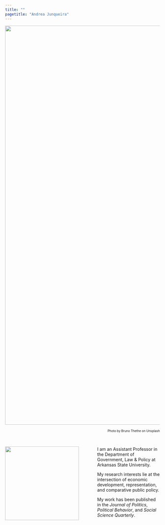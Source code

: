 ```yaml
---
title: ""
pagetitle: "Andrea Junqueira"
---
```


<img src="/Users/ajunqueira/Library/CloudStorage/Dropbox-A-State/Andrea Junqueira/website/andrea-junqueira.github.io/bruno-thethe-br.jpg" class="inline" width="1300"/>

<div style="text-align: right"> <font size="1">Photo by Bruno Thethe on Unsplash</font> </div>



<br /> 


<img src="/Users/ajunqueira/Library/CloudStorage/Dropbox-A-State/Andrea Junqueira/website/andrea-junqueira.github.io/IMG-3979-modified.png" style="inline" width="240" align="left"/>


<div style="padding-left:300px">

I am an Assistant Professor in the Department of Government, Law & Policy at Arkansas State University. 

My research interests lie at the intersection of economic development, representation, and comparative public policy. 

My work has been published in the *Journal of Politics*, *Political Behavior*, and *Social Science Quarterly*.

</div>

